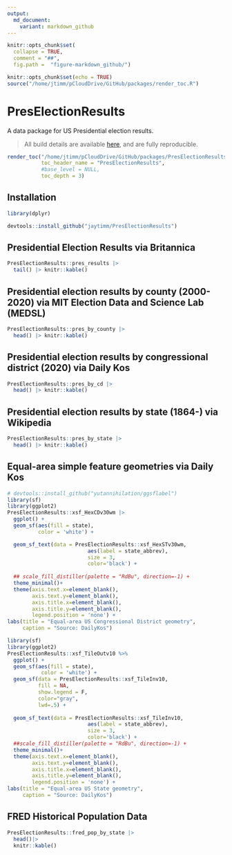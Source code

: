 ```yaml
---
output:
  md_document:
    variant: markdown_github
---
```



```r
knitr::opts_chunk$set(
  collapse = TRUE,
  comment = "##",
  fig.path =  "figure-markdown_github/")
```


```r
knitr::opts_chunk$set(echo = TRUE)
source("/home/jtimm/pCloudDrive/GitHub/packages/render_toc.R")
```


# PresElectionResults

A data package for US Presidential election results.  

> All build details are available [here](https://github.com/jaytimm/PresElectionResults/blob/master/builds.md), and are fully reproducible.

```r
render_toc("/home/jtimm/pCloudDrive/GitHub/packages/PresElectionResults/README.Rmd",
           toc_header_name = "PresElectionResults",
           #base_level = NULL,
           toc_depth = 3)
```


## Installation

```r
library(dplyr)
```


```r
devtools::install_github("jaytimm/PresElectionResults")
```



## Presidential Election Results via Britannica

```r
PresElectionResults::pres_results |>
  tail() |> knitr::kable()
```


## Presidential election results by county (2000-2020) via MIT Election Data and Science Lab (MEDSL)

```r
PresElectionResults::pres_by_county |>
  head() |> knitr::kable()
```


## Presidential election results by congressional district (2020) via Daily Kos

```r
PresElectionResults::pres_by_cd |>
  head() |> knitr::kable()
```


## Presidential election results by state (1864-) via Wikipedia

```r
PresElectionResults::pres_by_state |>
  head() |> knitr::kable()
```



## Equal-area simple feature geometries via Daily Kos

```r
# devtools::install_github("yutannihilation/ggsflabel")
library(sf)
library(ggplot2)
PresElectionResults::xsf_HexCDv30wm |> 
  ggplot() + 
  geom_sf(aes(fill = state),
          color = 'white') +

  geom_sf_text(data = PresElectionResults::xsf_HexSTv30wm,
                          aes(label = state_abbrev),
                          size = 3,
                          color='black') +
  
  ## scale_fill_distiller(palette = "RdBu", direction=-1) +
  theme_minimal()+
  theme(axis.text.x=element_blank(),
        axis.text.y=element_blank(),
        axis.title.x=element_blank(),
        axis.title.y=element_blank(),
        legend.position = 'none') +
labs(title = "Equal-area US Congressional District geometry",
     caption = "Source: DailyKos")
```



```r
library(sf)
library(ggplot2)
PresElectionResults::xsf_TileOutv10 %>% 
  ggplot() + 
  geom_sf(aes(fill = state),
           color = 'white') +
  geom_sf(data = PresElectionResults::xsf_TileInv10, 
          fill = NA, 
          show.legend = F, 
          color="gray", 
          lwd=.5) +
  
  geom_sf_text(data = PresElectionResults::xsf_TileInv10,
                          aes(label = state_abbrev),
                          size = 3,
                          color='black') +
  ##scale_fill_distiller(palette = "RdBu", direction=-1) +
  theme_minimal()+
  theme(axis.text.x=element_blank(),
        axis.text.y=element_blank(),
        axis.title.x=element_blank(),
        axis.title.y=element_blank(),
        legend.position = 'none') +
labs(title = "Equal-area US State geometry",
     caption = "Source: DailyKos")
```




## FRED Historical Population Data

```r
PresElectionResults::fred_pop_by_state |>
  head()|>
  knitr::kable()
```



